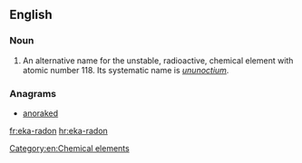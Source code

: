 ==English==

===Noun===
{{en-noun|head=[[eka]]-[[radon]]|-}}

# An alternative name for the unstable, radioactive, chemical element with atomic number 118. Its systematic name is ''[[ununoctium]]''.

===Anagrams===
* [[anoraked#English|anoraked]]

[[Category:en:Chemical elements]]

[[fr:eka-radon]]
[[hr:eka-radon]]
